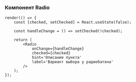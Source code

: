 ### Компонент Radio

```tsx live
render(() => {
    const [checked, setChecked] = React.useState(false);

    const handleChange = () => setChecked(!checked);

    return (
        <Radio
            onChange={handleChange}
            checked={checked}
            hint='Описание пункта'
            label='Вариант выбора у радиобатона'
        />
    );
});
```
